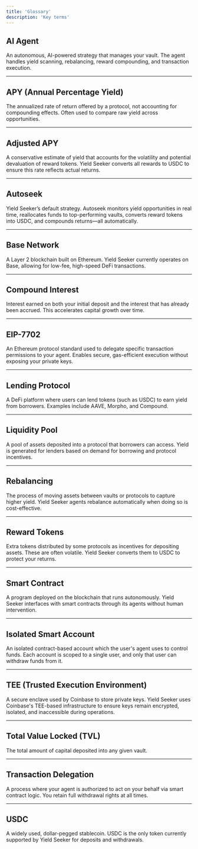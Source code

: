 ```yaml
---
title: 'Glossary'
description: 'Key terms'
---
```


## AI Agent

An autonomous, AI-powered strategy that manages your vault. The agent handles yield scanning, rebalancing, reward compounding, and transaction execution.

---

## APY (Annual Percentage Yield)

The annualized rate of return offered by a protocol, not accounting for compounding effects. Often used to compare raw yield across opportunities.

---

## Adjusted APY

A conservative estimate of yield that accounts for the volatility and potential devaluation of reward tokens. Yield Seeker converts all rewards to USDC to ensure this rate reflects actual returns.

---

## Autoseek

Yield Seeker’s default strategy. Autoseek monitors yield opportunities in real time, reallocates funds to top-performing vaults, converts reward tokens into USDC, and compounds returns—all automatically.

---

## Base Network

A Layer 2 blockchain built on Ethereum. Yield Seeker currently operates on Base, allowing for low-fee, high-speed DeFi transactions.

---

## Compound Interest

Interest earned on both your initial deposit and the interest that has already been accrued. This accelerates capital growth over time.

---

## EIP-7702

An Ethereum protocol standard used to delegate specific transaction permissions to your agent. Enables secure, gas-efficient execution without exposing your private keys.

---

## Lending Protocol

A DeFi platform where users can lend tokens (such as USDC) to earn yield from borrowers. Examples include AAVE, Morpho, and Compound.

---

## Liquidity Pool

A pool of assets deposited into a protocol that borrowers can access. Yield is generated for lenders based on demand for borrowing and protocol incentives.

---

## Rebalancing

The process of moving assets between vaults or protocols to capture higher yield. Yield Seeker agents rebalance automatically when doing so is cost-effective.

---

## Reward Tokens

Extra tokens distributed by some protocols as incentives for depositing assets. These are often volatile. Yield Seeker converts them to USDC to protect your returns.

---

## Smart Contract

A program deployed on the blockchain that runs autonomously. Yield Seeker interfaces with smart contracts through its agents without human intervention.

---

## Isolated Smart Account

An isolated contract-based account which the user's agent uses to control funds. Each account is scoped to a single user, and only that user can withdraw funds from it.

---

## TEE (Trusted Execution Environment)

A secure enclave used by Coinbase to store private keys. Yield Seeker uses Coinbase's TEE-based infrastructure to ensure keys remain encrypted, isolated, and inaccessible during operations.

---

## Total Value Locked (TVL)

The total amount of capital deposited into any given vault.

---

## Transaction Delegation

A process where your agent is authorized to act on your behalf via smart contract logic. You retain full withdrawal rights at all times.

---

## USDC

A widely used, dollar-pegged stablecoin. USDC is the only token currently supported by Yield Seeker for deposits and withdrawals.
